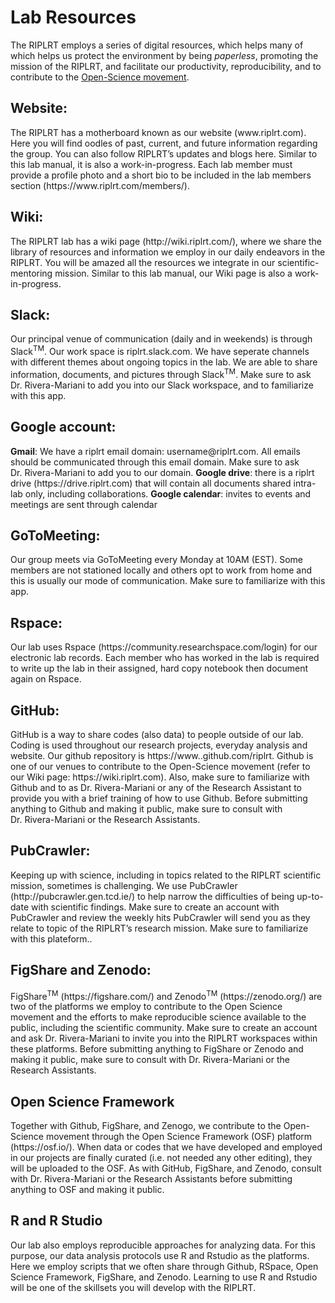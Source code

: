 # Lab Resources

The RIPLRT employs a series of digital resources, which helps many of which helps us protect the environment by being *paperless*, promoting the mission of the RIPLRT, and facilitate our productivity, reproducibility, and to contribute to the [Open-Science movement](http://www.unesco.org/new/en/communication-and-information/portals-and-platforms/goap/open-science-movement/).  

## Website: 
The RIPLRT has a motherboard known as our website (www.riplrt.com). Here you will find oodles of past, current, and future information regarding the group. You can also follow RIPLRT’s updates and blogs here. Similar to this lab  manual, it is also a work-in-progress. Each lab member must provide a profile photo and a short bio to be included in the lab members section (https://www.riplrt.com/members/).

## Wiki:
The RIPLRT lab has a wiki page (http://wiki.riplrt.com/), where we share the library of resources and information we employ in our daily endeavors in the RIPLRT. You will be amazed all the resources we integrate in our scientific-mentoring mission. Similar to this lab manual, our Wiki page is also a work-in-progress.

## Slack: 
Our principal venue of communication (daily and in weekends) is through Slack^TM^. Our work space is riplrt.slack.com. We have seperate channels with different themes about ongoing topics in the lab. We are able to share information, documents, and pictures through Slack^TM^. Make sure to ask Dr. Rivera-Mariani to add you into our Slack workspace, and to familiarize with this app. 

## Google account:
**Gmail**: We have a riplrt email domain: username@riplrt.com. All emails should be communicated through this email domain. Make sure to ask Dr. Rivera-Mariani to add you to our domain. **Google drive**: there is a riplrt drive (https://drive.riplrt.com) that will contain all documents shared intra-lab only, including collaborations. **Google calendar**: invites to events and meetings are sent through calendar  
 
## GoToMeeting: 
Our group meets via GoToMeeting every Monday at 10AM (EST). Some members are not stationed locally and others opt to work from home and this is usually our mode of communication. Make sure to familiarize with this app.

## Rspace: 
Our lab uses Rspace (https://community.researchspace.com/login) for our electronic lab records. Each member who has worked in the lab is required to write up the lab in their assigned, hard copy notebook then document again on Rspace.

## GitHub:
GitHub is a way to share codes (also data) to people outside of our lab. Coding is used throughout our research projects, everyday analysis and website. Our github repository is https://www..github.com/riplrt. Github is one of our venues to contribute to the Open-Science movement (refer to our Wiki page: https://wiki.riplrt.com). Also, make sure to familiarize with Github and to as Dr. Rivera-Mariani or any of the Research Assistant to provide you with a brief training of how to use Github. Before submitting anything to Github and making it public, make sure to consult with Dr. Rivera-Mariani or the Research Assistants. 
 
## PubCrawler: 
Keeping up with science, including in topics related to the RIPLRT scientific mission, sometimes is challenging. We use PubCrawler (http://pubcrawler.gen.tcd.ie/) to help narrow the difficulties of being up-to-date with scientific findings. Make sure to create an account with PubCrawler and review the weekly hits PubCrawler will send you as they relate to topic of the RIPLRT’s research mission.  Make sure to familiarize with this  plateform..

## FigShare and Zenodo:
FigShare^TM^ (https://figshare.com/) and Zenodo^TM^ (https://zenodo.org/) are two of the platforms we employ to contribute to the Open Science movement and the efforts to make reproducible science available to the public, including the scientific community. Make sure to create an account and ask Dr. Rivera-Mariani to invite you into the RIPLRT workspaces within these platforms. Before submitting anything to FigShare or Zenodo and making it public, make sure to consult with Dr. Rivera-Mariani or the Research Assistants. 

## Open Science Framework
Together with Github, FigShare, and Zenogo, we contribute to the Open-Science movement through the Open Science Framework (OSF) platform (https://osf.io/). When data or codes that we have developed and employed in our projects are finally curated (i.e. not needed any other editing), they will be uploaded to the OSF. As with GitHub, FigShare, and Zenodo, consult with Dr. Rivera-Mariani or the Research Assistants before submitting anything to OSF and making it public.

## R and R Studio
Our lab also employs reproducible approaches for analyzing data. For this purpose, our data analysis protocols use R and Rstudio as the platforms. Here we employ scripts that we often share through Github, RSpace, Open Science Framework, FigShare, and Zenodo. Learning to use R and Rstudio will be one of the skillsets you will develop with the RIPLRT. 